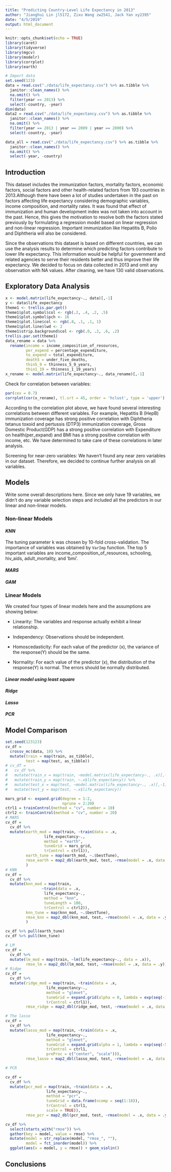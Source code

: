 ```yaml
---
title: "Predicting Country-Level Life Expectancy in 2013"
author: "Jianghui Lin jl5172, Zixu Wang zw2541, Jack Yan xy2395"
date: "4/5/2019"
output: html_document
---
```


```r
knitr::opts_chunk$set(echo = TRUE)
library(caret)
library(tidyverse)
library(mgcv)
library(modelr)
library(corrplot)
library(earth)
```

```r
# Import data
set.seed(123)
data = read.csv("./data/life_expectancy.csv") %>% as.tibble %>% 
  janitor::clean_names() %>% 
  na.omit() %>% 
  filter(year == 2013) %>% 
  select(-country, -year) 
dim(data)
data2 = read.csv("./data/life_expectancy.csv") %>% as.tibble %>% 
  janitor::clean_names() %>% 
  na.omit() %>% 
  filter(year == 2013 | year == 2009 | year == 2000) %>% 
  select(-country, -year)

data_all = read.csv("./data/life_expectancy.csv") %>% as.tibble %>% 
  janitor::clean_names() %>% 
  na.omit() %>% 
  select(-year, -country)
```

## Introduction

This dataset includes the immunization factors, mortality factors, economic factors, social factors and other health-related factors from 193 countries in 2013.Although there have been a lot of studies undertaken in the past on factors affecting life expectancy considering demographic variables, income composition, and mortality rates. It was found that effect of immunization and human development index was not taken into account in the past. Hence, this gives the motivation to resolve both the factors stated previously by formulating a regression model based on linear regression and non-linear regression. Important immunization like Hepatitis B, Polio and Diphtheria will also be considered. 			
       
Since the observations this dataset is based on different countries, we can use the analysis results to determine which predicting factors contribute to lower life expectancy. This information would be helpful for government and related agencies to serve their residents better and thus improve their life expectancy. We decided to focus on data collected in 2013 and omit any observation with NA values. After cleaning, we have 130 valid observations.

## Exploratory Data Analysis

```r
x <- model.matrix(life_expectancy~., data)[,-1]
y <- data$life_expectancy
theme1 <- trellis.par.get()
theme1$plot.symbol$col <- rgb(.2, .4, .2, .5) 
theme1$plot.symbol$pch <- 16
theme1$plot.line$col <- rgb(.8, .1, .1, 1) 
theme1$plot.line$lwd <- 2
theme1$strip.background$col <- rgb(.0, .2, .6, .2) 
trellis.par.set(theme1)
data_rename = data %>% 
  rename(income = income_composition_of_resources,
         per_expend = percentage_expenditure,
         to_expend = total_expenditure,
         death5 = under_five_deaths,
         thin5_9 = thinness_5_9_years,
         thin1_19 = thinness_1_19_years)
x_rename <- model.matrix(life_expectancy~., data_rename)[,-1]
```

Check for correlation between variables:

```r
par(cex = 0.7)
corrplot(cor(x_rename), tl.srt = 45, order = 'hclust', type = 'upper')
```

According to the correlation plot above, we have found several interesting correlations between different variables. For example, Hepatitis B (HepB) immunization coverage has strong positive correlation with Diphtheria tetanus toxoid and pertussis (DTP3) immunization coverage, Gross Domestic Product(GDP) has a strong positive correlation with Expenditure on health(per_expand) and BMI has a strong positive correlation with income, etc. We have determined to take care of these correlations in later analysis.

Screening for near-zero variables: We haven’t found any near zero variables in our dataset. Therefore, we decided to continue further analysis on all variables.

## Models

Write some overall descriptions here.
Since we only have 19 variables, we didn't do any variable selection steps and included all the predictors in our linear and non-linear models.

### Non-linear Models

#### _KNN_

The tuning parameter k was chosen by 10-fold cross-validation. The importance of variables was obtained by `VarImp` function. The top 5 important variables are income_composition_of_resources, schooling, hiv_aids, adult_mortality, and ‘bmi’.

#### _MARS_

#### _GAM_

### Linear Models

We created four types of linear models here and the assumptions are showing below:

* Linearity: The variables and response actually exhibit a linear relationship.

* Independency: Observations should be independent.

* Homoscedasticity: For each value of the predictor (x), the variance of the response(Y) should be the same.

* Normality: For each value of the predictor (x), the distribution of the response(Y) is normal. The errors should be normally distributed.

#### _Linear model using least square_

#### _Ridge_

#### _Lasso_

#### _PCR_

## Model Comparison

```r
set.seed(123123)
cv_df = 
  crossv_mc(data, 10) %>% 
  mutate(train = map(train, as_tibble),
         test = map(test, as_tibble))
# cv_df =  
#   cv_df %>%  
#   mutate(train_x = map(train, ~model.matrix(life_expectancy~., .x)[,-1])) %>% 
#   mutate(train_y = map(train, ~.x$life_expectancy)) %>% 
#   mutate(test_x = map(test, ~model.matrix(life_expectancy~., .x)[,-1])) %>% 
#   mutate(test_y = map(test, ~.x$life_expectancy))  

mars_grid <- expand.grid(degree = 1:2, 
                         nprune = 2:20)
ctrl1 = trainControl(method = "cv", number = 10)
ctrl2 <- trainControl(method = "cv", number = 20)
# MARS
cv_df = 
  cv_df %>% 
  mutate(earth_mod = map(train, ~train(data = .x,
                 life_expectancy~.,
                 method = "earth",
                 tuneGrid = mars_grid,
                 trControl = ctrl1)),
         earth_tune = map(earth_mod, ~.$bestTune),
         rmse_earth = map2_dbl(earth_mod, test, ~rmse(model = .x, data = .y))
         ) 
# KNN
cv_df = 
  cv_df %>% 
  mutate(knn_mod = map(train, 
                ~train(data = .x,
                 life_expectancy~.,
                 method = "knn",
                 tuneLength = 100,
                 trControl = ctrl2)),
         knn_tune = map(knn_mod, ~.$bestTune),
         rmse_knn = map2_dbl(knn_mod, test, ~rmse(model = .x, data = .y))
         ) 

cv_df %>% pull(earth_tune)
cv_df %>% pull(knn_tune)

# LM
cv_df = 
  cv_df %>% 
  mutate(lm_mod = map(train, ~lm(life_expectancy~., data = .x)),
         rmse_lm = map2_dbl(lm_mod, test, ~rmse(model = .x, data = .y))) 
# Ridge
cv_df = 
  cv_df %>% 
  mutate(ridge_mod = map(train, ~train(data = .x, 
                  life_expectancy~.,
                  method = "glmnet",
                  tuneGrid = expand.grid(alpha = 0, lambda = exp(seq(-1, 1, length=100))),
                  trControl = ctrl1)),
         rmse_ridge = map2_dbl(ridge_mod, test, ~rmse(model = .x, data = .y)))

# The lasso
cv_df = 
  cv_df %>% 
  mutate(lasso_mod = map(train, ~train(data = .x, 
                  life_expectancy~.,
                  method = "glmnet",
                  tuneGrid = expand.grid(alpha = 1, lambda = exp(seq(-5, 1, length=100))),
                  trControl = ctrl1,
                  preProc = c("center", "scale"))),
         rmse_lasso = map2_dbl(lasso_mod, test, ~rmse(model = .x, data = .y)))

# PCR

cv_df = 
  cv_df %>% 
  mutate(pcr_mod = map(train, ~train(data = .x, 
                  life_expectancy~.,
                  method = "pcr",
                  tuneGrid = data.frame(ncomp = seq(1:18)),
                  trControl = ctrl1,
                  scale = TRUE)),
         rmse_pcr = map2_dbl(pcr_mod, test, ~rmse(model = .x, data = .y)))
```

```r
cv_df %>% 
  select(starts_with("rmse")) %>% 
  gather(key = model, value = rmse) %>% 
  mutate(model = str_replace(model, "rmse_", ""),
         model = fct_inorder(model)) %>% 
  ggplot(aes(x = model, y = rmse)) + geom_violin()
```

## Conclusions

